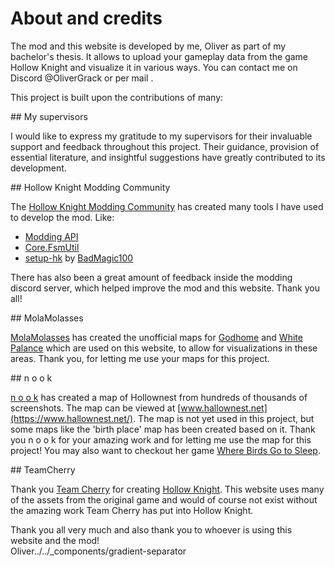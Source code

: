 
# About and credits

The <HKVizText /> mod and this website is developed by me, Oliver as part of my bachelor's thesis. It allows to upload your gameplay data from
the game Hollow Knight and visualize it in various ways. You can contact me on Discord @OliverGrack or per mail <MailLinkUnstyled />.

This project is built upon the contributions of many:

<GradientSeparator className="mt-12" />
## My supervisors

I would like to express my gratitude to my supervisors for their invaluable support and feedback throughout this project.
Their guidance, provision of essential literature, and insightful suggestions have greatly contributed to its development.

<GradientSeparator className="mt-12" />
## Hollow Knight Modding Community

The [Hollow Knight Modding Community](https://discord.com/servers/hollow-knight-modding-879125729936298015) has created many tools I have used to develop the mod.
Like:

-   [Modding API](https://github.com/hk-modding/api)
-   [Core.FsmUtil](https://github.com/hk-modding/HK.Core.FsmUtil)
-   [setup-hk](https://github.com/BadMagic100/setup-hk) by [BadMagic100](https://github.com/BadMagic100)

There has also been a great amount of feedback inside the modding discord server,
which helped improve the mod and this website. Thank you all!

<GradientSeparator className="mt-12" />
## MolaMolasses

[MolaMolasses](https://twitter.com/MolaMolasses/status/1153067442823823360) has created the unofficial maps for [Godhome](https://hollowknight.wiki/w/Godhome)
and [White Palance](https://hollowknight.wiki/w/White_Palace) which are used on this website, to allow for
visualizations in these areas. Thank you, for letting me use your maps for this project.

<GradientSeparator className="mt-12" />
## n o o k

[n o o k](https://www.youtube.com/TheEmbracedOne) has created a map of Hollownest from
hundreds of thousands of screenshots. The map can be viewed at [www.hallownest.net](https://www.hallownest.net/).
The map is not yet used in this project, but some maps like the 'birth place' map has been created based on it.
Thank you n o o k for your amazing work and for letting me use the map for this project!
You may also want to checkout her game [Where Birds Go to Sleep](https://store.steampowered.com/app/1387640/).

<GradientSeparator className="mt-12" />
## TeamCherry

Thank you [Team Cherry]("https://www.teamcherry.com.au/) for creating [Hollow Knight](https://www.hollowknight.com/).
This website uses many of the assets from the original game and would of course not exist without the amazing work
Team Cherry has put into Hollow Knight.

<GradientSeparator className="my-12" />

Thank you all very much and also thank you to whoever is using this website and the mod!<br/>
Oliver../../\_components/gradient-separator
